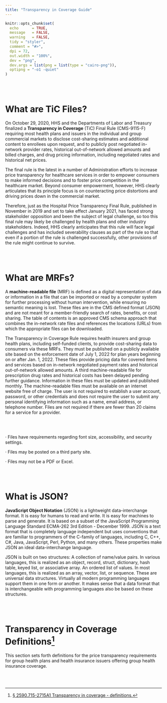 ```yaml
---
title: "Transparency in Coverage Guide"
---
```


```r
knitr::opts_chunk$set(
  echo      = TRUE, 
  message   = FALSE, 
  warning   = FALSE,
  tidy = "styler",
  comment = "#>",
  dpi = 72, 
  out.width = "100%",
  dev = "png",
  dev.args = list(png = list(type = "cairo-png")),
  optipng = "-o1 -quiet"
)
```

<br><br>

# What are TiC Files?

On October 29, 2020, HHS and the Departments of Labor and Treasury finalized a **Transparency in Coverage** (TiC) Final Rule (CMS-9115-F) requiring most health plans and issuers in the individual and group commercial markets to disclose cost-sharing estimates and additional content to enrollees upon request, and to publicly post negotiated in-network provider rates, historical out-of-network allowed amounts and billed charges, and drug pricing information, including negotiated rates and historical net prices.

The final rule is the latest in a number of Administration efforts to increase price transparency for healthcare services in order to empower consumers to make informed decisions and to foster price competition in the healthcare market. Beyond consumer empowerment, however, HHS clearly articulates that its principle focus is on counteracting price distortions and driving prices down in the commercial market.

Therefore, just as the Hospital Price Transparency Final Rule, published in November in 2019 and set to take effect January 2021, has faced strong stakeholder opposition and been the subject of legal challenge, so too this final rule may likely be challenged by health plans and other industry stakeholders. Indeed, HHS clearly anticipates that this rule will face legal challenges and has included severability clauses as part of the rule so that even if a portion of the rule is challenged successfully, other provisions of the rule might continue to survive.

<br><br>

# What are MRFs?

A **machine-readable file** (MRF) is defined as a digital representation of data or information in a file that can be imported or read by a computer system for further processing without human intervention, while ensuring no semantic meaning is lost. These files are in the CMS defined format (JSON) and are not meant for a member-friendly search of rates, benefits, or cost sharing. The table of contents is an approved CMS schema approach that combines the in-network rate files and references the locations (URLs) from which the appropriate files can be downloaded.

The Transparency in Coverage Rule requires health insurers and group health plans, including self-funded clients, to provide cost-sharing data to consumers via these MRFs. They must be published on a publicly available site based on the enforcement date of July 1, 2022 for plan years beginning on or after Jan. 1, 2022. These files provide pricing data for covered items and services based on in-network negotiated payment rates and historical out-of-network allowed amounts. A third machine-readable file for prescription drug rates and historical costs has been delayed pending further guidance. Information in these files must be updated and published monthly. The machine-readable files must be available on an internet website free of charge. The user is not required to establish a user account, password, or other credentials and does not require the user to submit any personal identifying information such as a name, email address, or telephone number. Files are not required if there are fewer than 20 claims for a service for a provider.

<br><br>

· Files have requirements regarding font size, accessibility, and security settings.

· Files may be posted on a third party site.

· Files may not be a PDF or Excel.

<br><br>

# What is JSON?

**JavaScript Object Notation** (JSON) is a lightweight data-interchange format. It is easy for humans to read and write. It is easy for machines to parse and generate. It is based on a subset of the JavaScript Programming Language Standard ECMA-262 3rd Edition - December 1999. JSON is a text format that is completely language independent but uses conventions that are familiar to programmers of the C-family of languages, including C, C++, C#, Java, JavaScript, Perl, Python, and many others. These properties make JSON an ideal data-interchange language.

JSON is built on two structures: A collection of name/value pairs. In various languages, this is realized as an object, record, struct, dictionary, hash table, keyed list, or associative array. An ordered list of values. In most languages, this is realized as an array, vector, list, or sequence. These are universal data structures. Virtually all modern programming languages support them in one form or another. It makes sense that a data format that is interchangeable with programming languages also be based on these structures.

<br><br>

# Transparency in Coverage Definitions[^1]

This section sets forth definitions for the price transparency requirements for group health plans and health insurance issuers offering group health insurance coverage.




<br><br>

[^1]: [§ 2590.715-2715A1 Transparency in coverage - definitions.](https://www.ecfr.gov/current/title-29/section-2590.715-2715A1)
